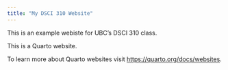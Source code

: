 ```yaml
---
title: "My DSCI 310 Website"
---
```


This is an example webiste for UBC's DSCI 310 class.

This is a Quarto website.

To learn more about Quarto websites visit <https://quarto.org/docs/websites>.
